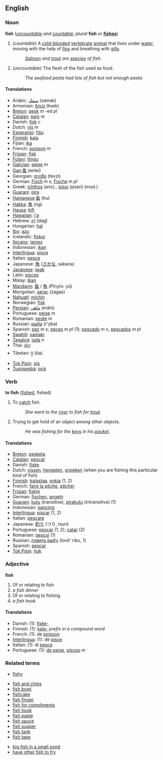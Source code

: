 ==English==
=== Noun ===
'''fish''' (''[[uncountable]] and [[countable]]''; ''plural'' '''fish''' ''or'' '''[[fishes]]''')

#(''countable'') A [[cold-blooded]] [[vertebrate]] [[animal]] that lives under [[water]], moving with the help of [[fin]]s and breathing with [[gill]]s.
#:''[[Salmon]] and [[trout]] are [[species]] of fish.''
#(''uncountable'') The flesh of the fish used as food.
#:''The seafood pasta had lots of fish but not enough pasta''.

====Translations====
*Arabic: [[سمك]] (samak)
*Armenian: [[ձուկ]] (łowk)
*[[Breton]]: [[pesk]] ''m'' -ed ''pl''
*[[Catalan]]: [[peix]] ''m''
*Danish: [[fisk]] ''c''
*Dutch: [[vis]] ''m''
*[[Esperanto]]: [[fiŝo]]
*[[Finnish]]: [[kala]]
*Fijian: [[ika]]
*French: [[poisson]] ''m''
*[[Frisian]]: [[fisk]]
*[[Fulani]]: [[liingu]]
*[[Galician]]: [[peixe]] ''m''
*[[Gan]]:[[鱼]] (enlei)
*Georgian: [[თევზი]] (tevzi)
*German: [[Fisch]] ''m s'', [[Fische]] ''m pl''
*Greek: [[ichthos]] (anc)., [[ψάρι]] (psari) (mod.)
*[[Guarani]]: [[pira]]
*[[Hainanese]]:[[鱼]] (hu)
*[[Hakka]]: [[魚]] (ng)
*[[Hausa]]: [[kifi]]
*[[Hawaiian]]: [[i'a]]
*Hebrew: [[דג]] (dag)
*Hungarian: [[hal]]
*[[Ibo]]: [[azu]]
*Icelandic: [[fiskur]]
*[[Ilocano]]: [[lames]]
*Indonesian: [[ikan]]
*[[Interlingua]]: [[pisce]]
*Italian: [[pesce]]
*Japanese: [[魚]] ([[さかな]], sakana)
*[[Javanese]]: [[iwak]]
*Latin: [[pisces]]
*Malay: [[ikan]]
*[[Mandarin]]: [[鱼]] / [[魚]] (Pīnyīn: yú)
*Mongolian: [[загас]] (zagas)
*[[Nahuatl]]: [[michin]]
*Norwegian: [[fisk]]
*[[Persian]]: [[ماهی]] (māhi)
*Portuguese: [[peixe]] ''m''
*Romanian: [[peşte]] ''m''
*Russian: [[рыба]] (r'yba)
*Spanish: [[pez]] ''m s'', [[peces]] ''m pl'' (1); [[pescado]] ''m s'', [[pescados]] ''m pl''
*[[Swahili]]: [[samaki]]
*[[Tagalog]]: [[isda]] ''n''
*Thai: [[ปลา]]
*Tibetan: [[ཉ]] (ña)
*[[Tok Pisin]]: [[pis]]
*[[Tupinambá]]: [[pirá]]

=== Verb ===
'''to fish''' ([[fished]], fished)

#To [[catch]] fish.
#:''She went to the [[river]] to fish for [[trout]].''
#Trying to get hold of an object among other objects.
#:''He was fishing for the [[key]]s in his [[pocket]].''

====Translations====
*[[Breton]]: [[pesketa]]
*[[Catalan]]: [[pescar]]
*Danish: [[fiske]]
*Dutch: [[vissen]], [[hengelen]], [[snoeken]] (when you are fishing this particular kind of fish)
*[[Finnish]]: [[kalastaa]], [[onkia]] (1, 2)
*French: [[faire la pêche]], [[pêcher]]
*[[Frisian]]: [[fiskje]]
*German: [[fischen]], [[angeln]]
*[[Guarani]]: [[kutu]] (transitive), [[pirakutu]] (intransitive) (1)
*Indonesian: [[pancing]]
*[[Interlingua]]: [[piscar]] (1, 2)
*Italian: [[pescare]]
*Japanese: [[釣り]] (つり, tsuri)
*Portuguese: [[pescar]] (1, 2); [[catar]] (2)
*Romanian: [[pescui]] (1)
*Russian: [[ловить рыбу]] (lovit' ribu, 1)
*Spanish: [[pescar]]
*[[Tok Pisin]]: [[huk]]

=== Adjective ===
'''fish'''

#Of or relating to fish
#''a fish dinner''
#Of or relating to fishing
#''a fish hook''

====Translations====
*Danish: (1): [[fiske-]]
*Finnish: (1): [[kala-]] ''prefix in a compound word''
*French: (1): de [[poisson]]
*[[Interlingua]]: (1): de [[pisce]]
*Italian: (1): di [[pesce]]
*Portuguese: (1): [[de peixe]], [[písceo]] ''m''

===Related terms===
*[[fishy]]

*[[fish and chips]]
*[[fish bowl]]
*[[fishcake]]
*[[fish finger]]
*[[fish for compliments]]
*[[fish hook]]
*[[fish paste]]
*[[fish sauce]]
*[[fish supper]]
*[[fish tank]]
*[[fish tape]]

*[[big fish in a small pond]]
*[[have other fish to fry]]